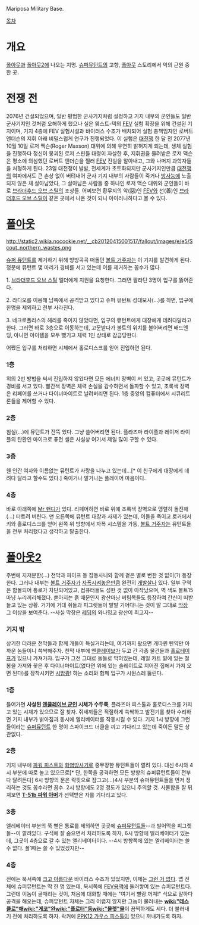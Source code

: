 Mariposa Military Base.

[[목차]]

= 개요 =
[[폴아웃]]과 [[폴아웃2]]에 나오는 지명. [[슈퍼뮤턴트]]의 고향, [[폴아웃]] 스토리에서 악의 근원 중 한 곳.

= 전쟁 전 =
2076년 건설되었으며, 일반 평범한 군사기지처럼 설정하고 기지 내부의 군인들도 일반 군사기지인 것처럼 오해하게 했으나 실은 웨스트-텍의 [[FEV]] 실험 확장을 위해 건설된 기지이며, 기지 4층에 FEV 실험시설과 바이러스 수조가 배치되어 실험 총책임자인 로버트 앤더슨의 지휘 아래 비밀스럽게 연구가 진행되었다. 이 실험은 [[대전쟁]] 한 달 전 2077년 10월 10일 로저 맥슨(Roger Maxson) 대위에 의해 우연히 밝혀지게 되는데, 생체 실험을 진행하다 정신이 붕괴된 로저 스핀들 대령이 자살한 후, 지휘권을 물려받은 로저 맥슨은 평소에 의심했던 로버트 앤더슨을 찔러 [[FEV]] 진실을 알아내고, 그와 나머지 과학자들을 처형하게 된다. 23일 대전쟁이 발발, 전세계가 초토화되지만 군사기지인만큼 [[대전쟁]]의 여파에서도 큰 손상 없이 버텨내어 군사 기지 내부의 사람들이 죽거나 [[방사능]]에 노출되지 않은 채 살아남았다, 그 살아남은 사람들 중 하나인 로저 맥슨 대위와 군인들이 바로 [[브라더후드 오브 스틸]]의 조상들. 어찌보면 황무지의 악(惡)인 [[FEV]]와 선(善)인 [[브라더후드 오브 스틸]]이 같은 곳에서 나온 것이 되니 아이러니하다고 볼 수 있다.

= [[폴아웃]] =

http://static2.wikia.nocookie.net/__cb20120415001517/fallout/images/e/e5/Scout_northern_wastes.png

[[슈퍼 뮤턴트]]를 제거하기 위해 방방곡곡 떠돌던 [[볼트 거주자]]는 이 기지를 발견하게 된다. 정문에 뮤턴트 몇 마리가 경비를 서고 있는데 이를 제거하는 꼼수가 많다.

1. [[브라더후드 오브 스틸]] 엘더에게 지원을 요청한다. 그러면 팔라딘 3명이 입구를 뚫어준다.

2. 라디오를 이용해 남쪽에서 공격받고 있다고 슈퍼 뮤턴트 성대모사(...)를 하면, 입구에 한명을 제외하고 전부 사라진다.

3. 네크로폴리스의 헤리를 죽이지 않았다면, 입구의 뮤턴트에게 대장에게 데려다달라고 한다. 그러면 바로 3층으로 이동하는데, 고문받다가 볼트의 위치를 불어버리면 배드엔딩, 아니면 아이템을 모두 뺐기고 체력 1인 상태로 감금당한다.

어쨌든 입구를 처리하면 시체에서 홀로디스크를 얻어 진입하면 된다.

=== 1층 ===
위의 2번 방법을 써서 진입하지 않았다면 모든 에너지 장벽이 서 있고, 곳곳에 뮤턴트가 경비를 서고 있다.
빨간색 장벽은 체력 손실을 감수하면서 돌파할 수 있고, 초록색 장벽은 리페어를 쓰거나 다이너마이트로 날려버리면 된다. 1층 중앙의 컴퓨터에서 시큐리트론들을 제어할 수 있다.

=== 2층 ===
침실(...)에 뮤턴트가 잔뜩 있다. 그냥 쓸어버리면 된다. 
플라즈마 라이플과 레이저 라이플의 탄환인 마이크로 퓨전 셀은 사실상 여기서 제일 많이 구할 수 있다.

=== 3층 === 
웬 인간 여자와 이름없는 뮤턴트가 사랑을 나누고 있는데...[* 이 친구에게 대장에게 데려다 달라고 할수도 있다.] 죽이거나 말거나는 플레이어 마음이다.

=== 4층 ===
바로 아래쪽에 [[Mr 핸디]]가 있다. 리페어하면 바로 위에 초록색 장벽으로 맹렬히 돌진해(...) 터트려 버린다. 맨 오른쪽에 뮤턴트 대장과 사제가 있는데, 이들을 죽이고 로커에서 키와 홀로디스크를 얻어 왼쪽 위 방향에서 자폭 시스템을 가동, [[볼트 거주자]]는 뮤턴트들을 전부 처리했다고 생각하고 탈출한다.
= [[폴아웃2]] =
주변에 지저분한(...) 천막과 파이프 등 잡동사니와 함께 겉은 별로 변한 것 없이(?) 등장한다. 그러나 내부는 [[볼트 거주자]]가 [[자폭]]시켜놓은만큼 완전히 [[개발살]]나 있다. 일부 구역은 함몰되어 통로가 차단되어있고, 컴퓨터들도 성한 것 없이 아작났으며, 벽 색도 볼트15마냥 누리끼리해졌다. 쏟아지는 흙 때문인지 광산마냥 버팀목들도 등장하여 간신이 떠받들고 있는 상황. 거기에 거대 쥐들과 피그렛들이 발발 기어다니는 것이 말 그대로 [[막장]] 그 이상을 보여준다. --사실 막장은 [[레딩]]의 와나밍고 광산이 최고지--

=== 기지 밖 ===
상기한 더러운 천막들과 함께 개들이 득실거리는데, 여기까지 왔으면 개따윈 탄약만 아까운 놈들이니 쓱싹해주자. 천막 내부에 [[엔클레이브]]가 두고 간 각종 물건들과 [[홀로테이프]]가 있으니 가져가자. 입구가 그전 그대로 돌들로 막혀있는데, 레일 카트 밑에 있는 철봉을 가져와 꽂은 후 다이너마이트(없다면 위에 있는 슬레이트로 지어진 집에서 가져 오면 된다)를 장착시키면 [[시밤쾅]]! 하는 소리와 함께 입구가 시원스레 뚫린다.
=== 1층 ===
들어가면 '''사살된 [[엔클레이브 군인]] 시체가 수두룩''', 플라즈마 피스톨과 홀로디스크를 가지고 있는 시체가 있으므로 잘 찾자. 쥐새끼들은 적절하게 쓱싹하고 발전기를 찾아 수리하면 기지 내부가 밝아짐과 동시에 엘리베이터를 작동시킬 수 있다. 기지 1시 방향에 그런들이라는 [[슈퍼뮤턴트]] 한 명이 스파이크드 너클을 끼고 기다리고 있는데 죽이든 말든 상관없다.
=== 2층 ===
기지 내부에 [[파워 피스트(폴아웃 시리즈)|파워 피스트]]와 [[화염방사기]]로 중무장한 뮤턴트들이 깔려 있다. 대신 6시와 4시 부분에 따로 놀고 있으므로[* 단, 한쪽을 공격하면 모든 방향의 슈퍼뮤턴트들이 전부 다 달려든다] 6시 방향의 문은 락핏으로 잠그고(...)4시 부분의 슈퍼뮤턴트들을 먼저 정리하는 것도 꼼수라면 꼼수. 2시 방향에도 2명 정도가 있으니 주의할 것. 사물함을 잘 뒤져보면 '''[[T-51b 파워 아머]]'''가 선택받은 자를 기다리고 있다.
=== 3층 ===
엘레베이터 부분의 쭉 뻗은 통로를 제외하면 곳곳에 [[슈퍼뮤턴트]]들--과 빌어먹을 피그렛들--이 깔려있다. 구석에 잘 숨으면서 처리하도록 하자, 6시 방향에 엘리베이터가 있는데, 그곳이 4층으로 갈 수 있는 엘리베이터이다. --4시 방향쪽에 있는 엘리베이터는 쓸 수 없다. 폴1때는 쓸 수 있었겠지만--
=== 4층 ===
전에는 북서쪽에 [[크고 아름다운]] 바이러스 수조가 있었지만, 이제는 [[그런 거 없다]]. 맵 전체에 슈퍼뮤턴트는 딱 한 명 있는데, 북서쪽에 [[FEV]]용액에 둘러쌓여 있는 슈퍼뮤턴트다. 그런데 이놈이 골때리는 것이, 처음에 대화할 때에는 "여기서 빨랑 꺼져!" 식으로 말하다 공격을 해오는데, 슈퍼뮤턴트 자체는 그리 어렵지 않지만 그놈이 불러내는 '''[[wiki:"데스클로"애]][[wiki:"게코"완]][[wiki:"플로터"동]][[wiki:"몰렛"물]]'''이 끔찍하게도 세다. 더 불러내기 전에 처리하도록 하자. 락커에 [[PPK12 가우스 피스톨]]이 있으니 꺼내가도록 하자.

